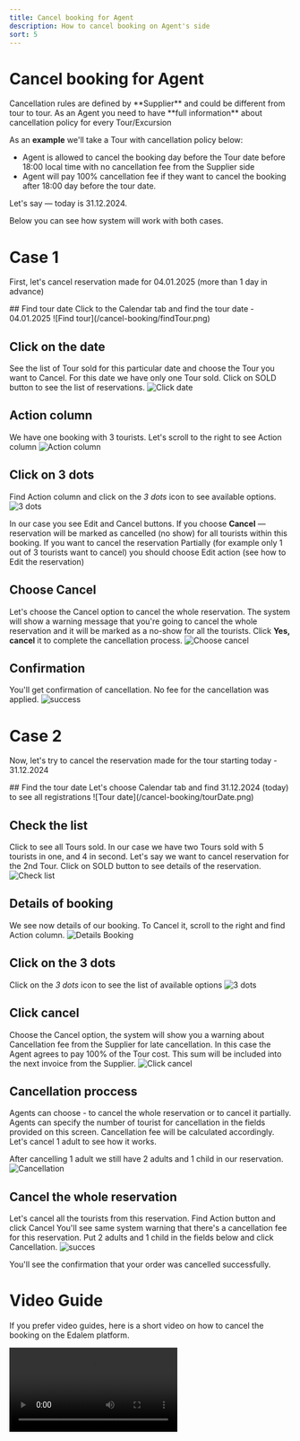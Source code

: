 ```yaml
---
title: Cancel booking for Agent
description: How to cancel booking on Agent's side
sort: 5
---
```


# Cancel booking for Agent

<Alert type="warning" title="Important!">
Cancellation rules are defined by **Supplier** and could be different from tour to tour. As an Agent you need to have **full information** about cancellation policy for every Tour/Excursion
</Alert>


As an **example** we'll take a Tour with cancellation policy below: 
- Agent is allowed to cancel the booking day before the Tour date before 18:00 local time with no cancellation fee from the Supplier side
- Agent will pay 100% cancellation fee if they want to cancel the booking after 18:00 day before the tour date.

Let's say —  today is 31.12.2024.

Below you can see how system will work with both cases.

# Case 1
First, let's cancel reservation made for 04.01.2025 (more than 1 day in advance)

<Timeline>
## Find tour date
Click to the Calendar tab and find the tour date - 04.01.2025
![Find tour](/cancel-booking/findTour.png)

## Click on the date
See the list of Tour sold for this particular date and choose the Tour you want to Cancel. For this date we have only one Tour sold. Click on SOLD button to see the list of reservations.
![Click date](/cancel-booking/clickDate.png)

## Action column 
We have one booking with 3 tourists. Let's scroll to the right to see Action column
![Action column](/cancel-booking/actionColumn.png)

## Click on 3 dots
Find Action column and click on the *3 dots* icon to see available options. 
![3 dots](/cancel-booking/3dots.png)

In our case you see Edit and Cancel buttons. 
<Alert type="warning" title="Important!">
If you choose **Cancel** — reservation will be marked as cancelled (no show) for all tourists within this booking. If you want to cancel the reservation Partially (for example only 1 out of 3 tourists want to cancel) you should choose Edit action (see how to Edit the reservation)
</Alert>

## Choose Cancel
Let's choose the Cancel option to cancel the whole reservation. The system will show a warning message that you're going to cancel the whole reservation and it will be marked as a no-show for all the tourists. Click **Yes, cancel** it to complete the cancellation process.
![Choose cancel](/cancel-booking/chooseCancel.png)

## Confirmation
You'll get confirmation of cancellation. No fee for the cancellation was applied.
![success](/cancel-booking/success.png)

</Timeline>

# Case 2
Now, let's try to cancel the reservation made for the tour starting today - 31.12.2024

<Timeline>
## Find the tour date
Let's choose Calendar tab and find 31.12.2024 (today) to see all registrations
![Tour date](/cancel-booking/tourDate.png)

## Check the list
Click to see all Tours sold. In our case we have two Tours sold with 5 tourists in one, and 4 in second. Let's say we want to cancel reservation for the 2nd Tour. Click on SOLD button to see details of the reservation.
![Check list](/cancel-booking/checkList.png)

## Details of booking
We see now details of our booking. To Cancel it, scroll to the right and find Action column.
![Details Booking](/cancel-booking/detailsBooking.png)

## Click on the 3 dots
Click on the *3 dots* icon to see the list of available options
![3 dots](/cancel-booking/3dots2.png)

## Click cancel
Choose the Cancel option, the system will show you a warning about Cancellation fee from the Supplier for late cancellation. In this case the Agent agrees to pay 100% of the Tour cost. This sum will be included into the next invoice from the Supplier.
![Click cancel](/cancel-booking/clickCancel.png)

## Cancellation proccess
Agents can choose - to cancel the whole reservation or to cancel it partially. Agents can specify the number of tourist for cancellation in the fields provided on this screen. Cancellation fee will be calculated accordingly. Let's cancel 1 adult to see how it works.

After cancelling 1 adult we still have 2 adults and 1 child in our reservation. 
![Cancellation](/cancel-booking/cancellation.png)

## Cancel the whole reservation 
Let's cancel all the tourists from this reservation. Find Action button and click Cancel
You'll see same system warning that there's a cancellation fee for this reservation. 
Put 2 adults and 1 child in the fields below and click Cancellation. 
![succes](/cancel-booking/success2.png)

You'll see the confirmation that your order was cancelled successfully.
</Timeline>


# Video Guide

If you prefer video guides, here is a short video on how to cancel the booking on the Edalem platform.

<Video src='/cancel-booking/cancel.mp4' controls={true} type="mp4" title="Video guide on how to cancel the booking on the Edalem platform." />
